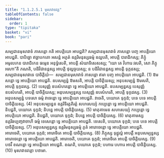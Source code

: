 ```yaml
---
title: "1.1.2.5.1 មុសាវាទវគ្គ"
tableOfContents: false
sidebar:
  order: 1
type: "tipitaka"
basket: "vi"
book: "pari"
---
```



<DynamicBreadcrumb />

<Division number="165" book="pari">

<Paragraph number="385" book="pari">
សម្បជានមុសាវាទំ ភាសន្តោ កតិ អាបត្តិយោ អាបជ្ជតិ? សម្បជានមុសាវាទំ ភាសន្តោ បញ្ច អាបត្តិយោ អាបជ្ជតិ. បាបិច្ឆោ ឥច្ឆាបកតោ អសន្តំ អភូតំ ឧត្តរិមនុស្សធម្មំ ឧល្លបតិ, អាបត្តិ បារាជិកស្ស; ភិក្ខុំ អមូលកេន បារាជិកេន ធម្មេន អនុទ្ធំសេតិ, អាបត្តិ សំឃាទិសេសស្ស; “យោ តេ វិហារេ វសតិ, សោ ភិក្ខុ អរហា”តិ ភណតិ, បដិវិជានន្តស្ស អាបត្តិ ថុល្លច្ចយស្ស; ន បដិវិជានន្តស្ស អាបត្តិ ទុក្កដស្ស; សម្បជានមុសាវាទេ បាចិត្តិយំ—  សម្បជានមុសាវាទំ ភាសន្តោ ឥមា បញ្ច អាបត្តិយោ អាបជ្ជតិ. (1)
</Paragraph>

<Paragraph number="386" book="pari">
ឱមសន្តោ ទ្វេ អាបត្តិយោ អាបជ្ជតិ. ឧបសម្បន្នំ ឱមសតិ, អាបត្តិ បាចិត្តិយស្ស; អនុបសម្បន្នំ ឱមសតិ, អាបត្តិ ទុក្កដស្ស. (2)
</Paragraph>

<Paragraph number="387" book="pari">
បេសុញ្ញំ ឧបសំហរន្តោ ទ្វេ អាបត្តិយោ អាបជ្ជតិ. ឧបសម្បន្នស្ស បេសុញ្ញំ ឧបសំហរតិ, អាបត្តិ បាចិត្តិយស្ស; អនុបសម្បន្នស្ស បេសុញ្ញំ ឧបសំហរតិ, អាបត្តិ ទុក្កដស្ស. (3)
</Paragraph>

<Paragraph number="388" book="pari">
អនុបសម្បន្នំ បទសោ ធម្មំ វាចេន្តោ ទ្វេ អាបត្តិយោ អាបជ្ជតិ. វាចេតិ, បយោគេ ទុក្កដំ; បទេ បទេ អាបត្តិ បាចិត្តិយស្ស. (4)
</Paragraph>

<Paragraph number="389" book="pari">
អនុបសម្បន្នេន ឧត្តរិទិរត្តតិរត្តំ សហសេយ្យំ កប្បេន្តោ ទ្វេ អាបត្តិយោ អាបជ្ជតិ. និបជ្ជតិ, បយោគេ ទុក្កដំ; និបន្នេ អាបត្តិ បាចិត្តិយស្ស. (5)
</Paragraph>

<Paragraph number="390" book="pari">
មាតុគាមេន សហសេយ្យំ កប្បេន្តោ ទ្វេ អាបត្តិយោ អាបជ្ជតិ. និបជ្ជតិ, បយោគេ ទុក្កដំ; និបន្នេ អាបត្តិ បាចិត្តិយស្ស. (6)
</Paragraph>

<Paragraph number="391" book="pari">
មាតុគាមស្ស ឧត្តរិឆប្បញ្ចវាចាហិ ធម្មំ ទេសេន្តោ ទ្វេ អាបត្តិយោ អាបជ្ជតិ. ទេសេតិ, បយោគេ ទុក្កដំ; បទេ បទេ អាបត្តិ បាចិត្តិយស្ស. (7)
</Paragraph>

<Paragraph number="392" book="pari">
អនុបសម្បន្នស្ស ឧត្តរិមនុស្សធម្មំ ភូតំ អារោចេន្តោ ទ្វេ អាបត្តិយោ អាបជ្ជតិ. អារោចេតិ, បយោគេ ទុក្កដំ; អារោចិតេ អាបត្តិ បាចិត្តិយស្ស. (8)
</Paragraph>

<Paragraph number="393" book="pari">
ភិក្ខុស្ស ទុដ្ឋុល្លំ អាបត្តឹ អនុបសម្បន្នស្ស អារោចេន្តោ ទ្វេ អាបត្តិយោ អាបជ្ជតិ. អារោចេតិ, បយោគេ ទុក្កដំ; អារោចិតេ អាបត្តិ បាចិត្តិយស្ស. (9)
</Paragraph>

<Paragraph number="394" book="pari">
បថវឹ ខណន្តោ ទ្វេ អាបត្តិយោ អាបជ្ជតិ. ខណតិ, បយោគេ ទុក្កដំ; បហារេ បហារេ អាបត្តិ បាចិត្តិយស្ស. (10)

</Paragraph>
</Division>

<Paragraph number="395" type="center" book="pari">
មុសាវាទវគ្គោ បឋមោ.
</Paragraph>